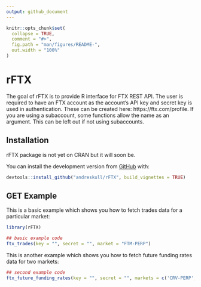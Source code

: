 ---
output: github_document
---

<!-- README.md is generated from README.Rmd. Please edit that file -->

```{r, include = FALSE}
knitr::opts_chunk$set(
  collapse = TRUE,
  comment = "#>",
  fig.path = "man/figures/README-",
  out.width = "100%"
)
```

# rFTX

<!-- badges: start -->
<!-- badges: end -->

The goal of rFTX is to provide R interface for FTX REST API. The user is required to have an FTX account as the account’s API key and secret key is used in authentication. These can be created here: https://ftx.com/profile. If you are using a subaccount, some functions allow the name as an argument. This can be left out if not using subaccounts.

## Installation

rFTX package is not yet on CRAN but it will soon be.

You can install the development version from [GitHub](https://github.com/) with:

``` {r}
devtools::install_github("andreskull/rFTX", build_vignettes = TRUE)
```

## GET Example

This is a basic example which shows you how to fetch trades data for a particular market:

```{r example, message=FALSE}
library(rFTX)

## basic example code
ftx_trades(key = "", secret = "", market = "FTM-PERP")

```

This is another example which shows you how to fetch future funding rates data for two markets:

```{r example2, message=FALSE}
## second example code
ftx_future_funding_rates(key = "", secret = "", markets = c('CRV-PERP','XRP-PERP'))

```
